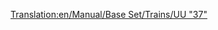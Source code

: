 [[Translation:en/Manual/Base Set/Trains/UU "37"]]
{{pl/pociągi|Image=[[File:en/Uu37.png]]
|Cost=£19,921 ($39.842)
|Speed=144 km/h (90 mph)
|Weight=101 t
|Power= 1,750 hp (1.305 kW)
|Annual=£1,828 ($3.656)
|Designed=1959
|Lifespan=20
|Capacity=N/A
|Description=Ten pierwszy naprawdę przydatny silnik wysokoprężny, ten potężny ściągacz ładunku może być używany przez wiele lat jako koń pociągowy Twojej firmy. Jest tak samo szybki jak najlepsze silniki parowe i ma doskonałą moc pod maską, dzięki czemu dobrze nadaje się do ciągnięcia długich i ciężkich pociągów.
|Real-life=To jest przemianowana wersja [http://en.wikipedia.org/wiki/British_Rail_Class_37 British Rail Class 37].
}}